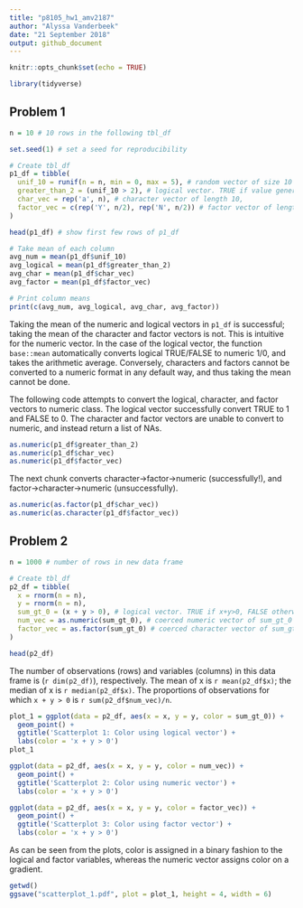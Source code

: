 ```yaml
---
title: "p8105_hw1_amv2187"
author: "Alyssa Vanderbeek"
date: "21 September 2018"
output: github_document
---
```


```r
knitr::opts_chunk$set(echo = TRUE)

library(tidyverse)
```


## Problem 1

```r
n = 10 # 10 rows in the following tbl_df

set.seed(1) # set a seed for reproducibility

# Create tbl_df 
p1_df = tibble(
  unif_10 = runif(n = n, min = 0, max = 5), # random vector of size 10 selected from uniform [0,5]
  greater_than_2 = (unif_10 > 2), # logical vector. TRUE if value generated in unif_10 greater than 2; FALSE if less than or equal to 2
  char_vec = rep('a', n), # character vector of length 10,
  factor_vec = c(rep('Y', n/2), rep('N', n/2)) # factor vector of length 10
)

head(p1_df) # show first few rows of p1_df

# Take mean of each column
avg_num = mean(p1_df$unif_10)
avg_logical = mean(p1_df$greater_than_2)
avg_char = mean(p1_df$char_vec)
avg_factor = mean(p1_df$factor_vec)

# Print column means
print(c(avg_num, avg_logical, avg_char, avg_factor))
```


Taking the mean of the numeric and logical vectors in `p1_df` is successful; taking the mean of the character and factor vectors is not. This is intuitive for the numeric vector. In the case of the logical vector, the function `base::mean` automatically converts logical TRUE/FALSE to numeric 1/0, and takes the arithmetic average. Conversely, characters and factors cannot be converted to a numeric format in any default way, and thus taking the mean cannot be done. 

The following code attempts to convert the logical, character, and factor vectors to numeric class. The logical vector successfully convert TRUE to 1 and FALSE to 0. The character and factor vectors are unable to convert to numeric, and instead return a list of NAs.


```r
as.numeric(p1_df$greater_than_2)
as.numeric(p1_df$char_vec)
as.numeric(p1_df$factor_vec)
```


The next chunk converts character->factor->numeric (successfully!), and factor->character->numeric (unsuccessfully). 


```r
as.numeric(as.factor(p1_df$char_vec))
as.numeric(as.character(p1_df$factor_vec))
```


## Problem 2

```r
n = 1000 # number of rows in new data frame

# Create tbl_df
p2_df = tibble(
  x = rnorm(n = n),
  y = rnorm(n = n),
  sum_gt_0 = (x + y > 0), # logical vector. TRUE if x+y>0, FALSE otherwise
  num_vec = as.numeric(sum_gt_0), # coerced numeric vector of sum_gt_0
  factor_vec = as.factor(sum_gt_0) # coerced character vector of sum_gt_0
)

head(p2_df)
```


The number of observations (rows) and variables (columns) in this data frame is (`r dim(p2_df)`), respectively. The mean of x is `r mean(p2_df$x)`; the median of x is `r median(p2_df$x)`. The proportions of observations for which `x + y > 0` is `r sum(p2_df$num_vec)/n`.


```r
plot_1 = ggplot(data = p2_df, aes(x = x, y = y, color = sum_gt_0)) +
  geom_point() + 
  ggtitle('Scatterplot 1: Color using logical vector') +
  labs(color = 'x + y > 0')
plot_1

ggplot(data = p2_df, aes(x = x, y = y, color = num_vec)) +
  geom_point() + 
  ggtitle('Scatterplot 2: Color using numeric vector') +
  labs(color = 'x + y > 0')

ggplot(data = p2_df, aes(x = x, y = y, color = factor_vec)) +
  geom_point() + 
  ggtitle('Scatterplot 3: Color using factor vector') +
  labs(color = 'x + y > 0')
```

As can be seen from the plots, color is assigned in a binary fashion to the logical and factor variables, whereas the numeric vector assigns color on a gradient.

```r
getwd()
ggsave("scatterplot_1.pdf", plot = plot_1, height = 4, width = 6)
```

